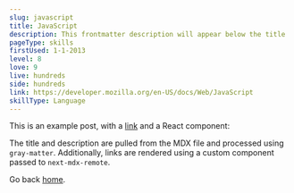 ```yaml
---
slug: javascript
title: JavaScript
description: This frontmatter description will appear below the title
pageType: skills
firstUsed: 1-1-2013
level: 8
love: 9
live: hundreds
side: hundreds
link: https://developer.mozilla.org/en-US/docs/Web/JavaScript
skillType: Language
---
```


This is an example post, with a [link](https://nextjs.org) and a React component:

The title and description are pulled from the MDX file and processed using `gray-matter`. Additionally, links are rendered using a custom component passed to `next-mdx-remote`.

Go back [home](/).

